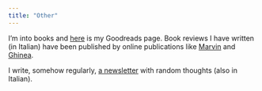 ---
title: "Other"
---

I'm into books and [here](https://www.goodreads.com/user/show/85514018-ludovica-ciasullo) is my Goodreads page. Book reviews I have written (in Italian) have been published by online publications like [Marvin](https://marvinrivista.it/) and [Ghinea](https://ghinea.substack.com/).

I write, somehow regularly, [a newsletter](https://occhinormali.substack.com/) with random thoughts (also in Italian). 